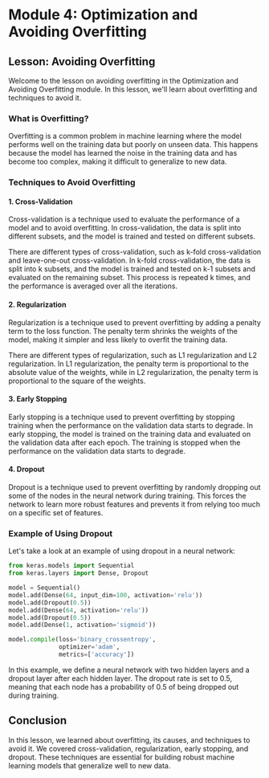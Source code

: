 # Module 4: Optimization and Avoiding Overfitting

## Lesson: Avoiding Overfitting

Welcome to the lesson on avoiding overfitting in the Optimization and Avoiding Overfitting module. In this lesson, we'll learn about overfitting and techniques to avoid it.

### What is Overfitting?

Overfitting is a common problem in machine learning where the model performs well on the training data but poorly on unseen data. This happens because the model has learned the noise in the training data and has become too complex, making it difficult to generalize to new data.

### Techniques to Avoid Overfitting

#### 1. Cross-Validation

Cross-validation is a technique used to evaluate the performance of a model and to avoid overfitting. In cross-validation, the data is split into different subsets, and the model is trained and tested on different subsets. 

There are different types of cross-validation, such as k-fold cross-validation and leave-one-out cross-validation. In k-fold cross-validation, the data is split into k subsets, and the model is trained and tested on k-1 subsets and evaluated on the remaining subset. This process is repeated k times, and the performance is averaged over all the iterations.

#### 2. Regularization

Regularization is a technique used to prevent overfitting by adding a penalty term to the loss function. The penalty term shrinks the weights of the model, making it simpler and less likely to overfit the training data.

There are different types of regularization, such as L1 regularization and L2 regularization. In L1 regularization, the penalty term is proportional to the absolute value of the weights, while in L2 regularization, the penalty term is proportional to the square of the weights.

#### 3. Early Stopping

Early stopping is a technique used to prevent overfitting by stopping training when the performance on the validation data starts to degrade. In early stopping, the model is trained on the training data and evaluated on the validation data after each epoch. The training is stopped when the performance on the validation data starts to degrade.

#### 4. Dropout

Dropout is a technique used to prevent overfitting by randomly dropping out some of the nodes in the neural network during training. This forces the network to learn more robust features and prevents it from relying too much on a specific set of features.

### Example of Using Dropout

Let's take a look at an example of using dropout in a neural network:

```python
from keras.models import Sequential
from keras.layers import Dense, Dropout

model = Sequential()
model.add(Dense(64, input_dim=100, activation='relu'))
model.add(Dropout(0.5))
model.add(Dense(64, activation='relu'))
model.add(Dropout(0.5))
model.add(Dense(1, activation='sigmoid'))

model.compile(loss='binary_crossentropy',
              optimizer='adam',
              metrics=['accuracy'])
```

In this example, we define a neural network with two hidden layers and a dropout layer after each hidden layer. The dropout rate is set to 0.5, meaning that each node has a probability of 0.5 of being dropped out during training.

## Conclusion

In this lesson, we learned about overfitting, its causes, and techniques to avoid it. We covered cross-validation, regularization, early stopping, and dropout. These techniques are essential for building robust machine learning models that generalize well to new data.